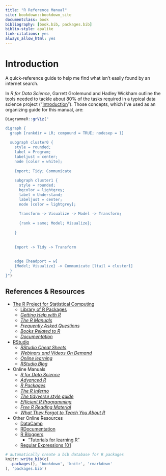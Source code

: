 ```yaml
--- 
title: "R Reference Manual"
site: bookdown::bookdown_site
documentclass: book
bibliography: [book.bib, packages.bib]
biblio-style: apalike
link-citations: yes
always_allow_html: yes
---
```


# Introduction

A quick-reference guide to help me find what isn't easily found by an internet search. 

In *R for Data Science*, Garrett Grolemund and Hadley Wickham outline the tools needed to tackle about 80% of the tasks required in a typical data science project ("[Introduction](https://r4ds.had.co.nz/introduction.html)"). Those concepts, which I've used as an organizing guide for this manual, are:

```r
DiagrammeR::grViz(" 

digraph {
  graph [rankdir = LR; compound = TRUE; nodesep = 1]
  
  subgraph cluster0 {
    style = rounded;
    label = Program;
    labeljust = center;
    node [color = white];
  
    Import; Tidy; Communicate
  
    subgraph cluster1 {
      style = rounded;
      bgcolor = lightgrey;
      label = Understand;
      labeljust = center;
      node [color = lightgrey];
  
      Transform -> Visualize -> Model -> Transform;
  
      {rank = same; Model; Visualize};
      
    }
    
    
    Import -> Tidy -> Transform
    
  
    edge [headport = w]
    {Model; Visualize} -> Communicate [ltail = cluster1]
  }
}")
```

## References & Resources

- [The R Project for Statistical Computing](https://www.r-project.org/)
  - [Library of R Packages](https://cran.r-project.org/web/packages/)
  - [*Getting Help with R*](https://www.r-project.org/help.html)
  - [*The R Manuals*](https://cran.r-project.org/manuals.html)
  - [*Frequently Asked Questions*](https://cran.r-project.org/faqs.html)
  - [*Books Related to R*](https://www.r-project.org/doc/bib/R-books.html)
  - [*Documentation*](https://www.r-project.org/other-docs.html)
- [RStudio](https://www.rstudio.com/)
  - [*RStudio Cheat Sheets*](https://www.rstudio.com/resources/cheatsheets/)
  - [*Webinars and Videos On Demand*](https://www.rstudio.com/resources/webinars/)
  - [*Online learning*](https://www.rstudio.com/online-learning/)
  - [*RStudio Blog*](https://blog.rstudio.com/)
- Online Manuals
  - [*R for Data Science*](http://r4ds.had.co.nz/)
  - [*Advanced R*](https://adv-r.hadley.nz)
  - [*R Packages*](http://r-pkgs.had.co.nz/)
  - [*The R Inferno*](http://www.burns-stat.com/pages/Tutor/R_inferno.pdf)
  - [*The tidyverse style guide*](http://style.tidyverse.org/)
  - [*Efficient R Programming*](https://bookdown.org/csgillespie/efficientR/)
  - [*Free R Reading Material*](https://committedtotape.shinyapps.io/freeR/)
  - [*What They Forgot to Teach You About R*](https://rstats.wtf/)
- Other Online Resources
  - [DataCamp](https://www.datacamp.com/)
  - [RDocumentation](https://www.rdocumentation.org/)
  - [R Bloggers](https://www.r-bloggers.com/how-to-learn-r-2/)
    - ["Tutorials for learning R"](https://www.r-bloggers.com/how-to-learn-r-2/)
  - [Regular Expressions 101](https://regex101.com/)

```r
# automatically create a bib database for R packages
knitr::write_bib(c(
  .packages(), 'bookdown', 'knitr', 'rmarkdown'
), 'packages.bib')
```
